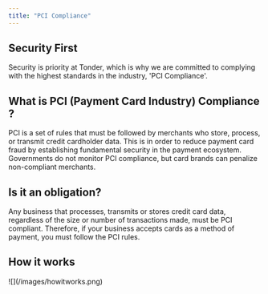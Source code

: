 ```yaml
---
title: "PCI Compliance"
---
```


## Security First

Security is priority at Tonder, which is why we are committed to complying with the highest standards in the industry, 'PCI Compliance'.

## What is PCI (Payment Card Industry) Compliance ?

PCI is a set of rules that must be followed by merchants who store, process, or transmit credit cardholder data. This is in order to reduce payment card fraud by establishing fundamental security in the payment ecosystem. Governments do not monitor PCI compliance, but card brands can penalize non-compliant merchants.

## Is it an obligation? 

Any business that processes, transmits or stores credit card data, regardless of the size or number of transactions made, must be PCI compliant. Therefore, if your business accepts cards as a method of payment, you must follow the PCI rules.

## How it works 

<Frame>![](/images/howitworks.png) </Frame>


